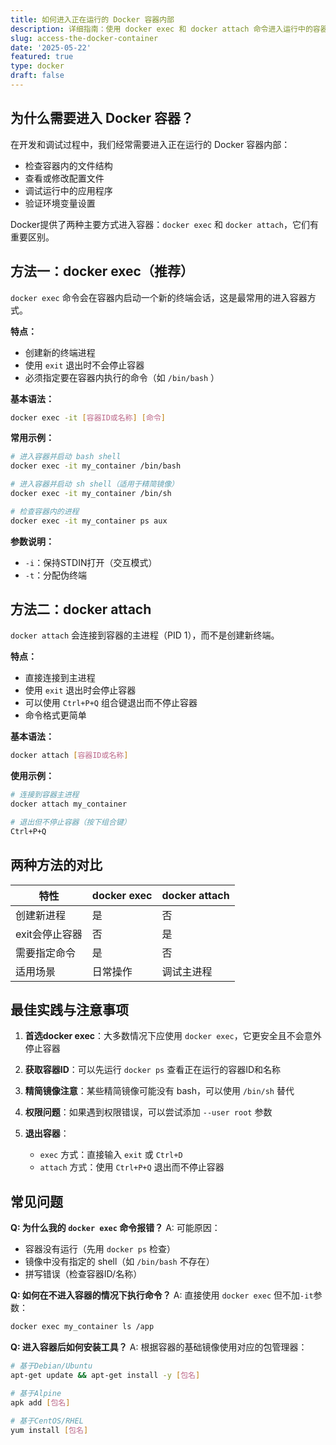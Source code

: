 ```yaml
---
title: 如何进入正在运行的 Docker 容器内部
description: 详细指南：使用 docker exec 和 docker attach 命令进入运行中的容器，以及两种方法的区别和最佳实践
slug: access-the-docker-container
date: '2025-05-22'
featured: true
type: docker
draft: false
---
```


## 为什么需要进入 Docker 容器？

在开发和调试过程中，我们经常需要进入正在运行的 Docker 容器内部：
- 检查容器内的文件结构
- 查看或修改配置文件
- 调试运行中的应用程序
- 验证环境变量设置

Docker提供了两种主要方式进入容器：`docker exec` 和 `docker attach`，它们有重要区别。

## 方法一：docker exec（推荐）

`docker exec` 命令会在容器内启动一个新的终端会话，这是最常用的进入容器方式。

**特点：**
- 创建新的终端进程
- 使用 `exit` 退出时不会停止容器
- 必须指定要在容器内执行的命令（如 `/bin/bash` ）

**基本语法：**
```bash
docker exec -it [容器ID或名称] [命令]
```

**常用示例：**
```bash
# 进入容器并启动 bash shell
docker exec -it my_container /bin/bash

# 进入容器并启动 sh shell（适用于精简镜像）
docker exec -it my_container /bin/sh

# 检查容器内的进程
docker exec -it my_container ps aux
```

**参数说明：**
- `-i`：保持STDIN打开（交互模式）
- `-t`：分配伪终端

## 方法二：docker attach

`docker attach` 会连接到容器的主进程（PID 1），而不是创建新终端。

**特点：**
- 直接连接到主进程
- 使用 `exit` 退出时会停止容器
- 可以使用 `Ctrl+P+Q` 组合键退出而不停止容器
- 命令格式更简单

**基本语法：**
```bash
docker attach [容器ID或名称]
```

**使用示例：**
```bash
# 连接到容器主进程
docker attach my_container

# 退出但不停止容器（按下组合键）
Ctrl+P+Q
```

## 两种方法的对比

| 特性                | docker exec | docker attach |
|---------------------|------------|--------------|
| 创建新进程           | 是         | 否           |
| exit会停止容器       | 否         | 是           |
| 需要指定命令         | 是         | 否           |
| 适用场景            | 日常操作   | 调试主进程   |

## 最佳实践与注意事项

1. **首选docker exec**：大多数情况下应使用 `docker exec`，它更安全且不会意外停止容器

2. **获取容器ID**：可以先运行 `docker ps` 查看正在运行的容器ID和名称

3. **精简镜像注意**：某些精简镜像可能没有 bash，可以使用 `/bin/sh` 替代

4. **权限问题**：如果遇到权限错误，可以尝试添加 `--user root` 参数

5. **退出容器**：
   - `exec` 方式：直接输入 `exit` 或 `Ctrl+D`
   - `attach` 方式：使用 `Ctrl+P+Q` 退出而不停止容器

## 常见问题

**Q: 为什么我的 `docker exec` 命令报错？**
A: 可能原因：
- 容器没有运行（先用 `docker ps` 检查）
- 镜像中没有指定的 shell（如 `/bin/bash` 不存在）
- 拼写错误（检查容器ID/名称）

**Q: 如何在不进入容器的情况下执行命令？**
A: 直接使用 `docker exec` 但不加`-it`参数：
```bash
docker exec my_container ls /app
```

**Q: 进入容器后如何安装工具？**
A: 根据容器的基础镜像使用对应的包管理器：
```bash
# 基于Debian/Ubuntu
apt-get update && apt-get install -y [包名]

# 基于Alpine
apk add [包名]

# 基于CentOS/RHEL
yum install [包名]
```
